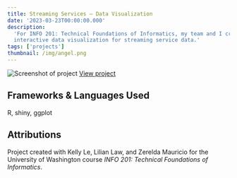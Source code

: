 ```yaml
---
title: Streaming Services — Data Visualization
date: '2023-03-23T00:00:00.000'
description:
  'For INFO 201: Technical Foundations of Informatics, my team and I created an
  interactive data visualization for streaming service data.'
tags: ['projects']
thumbnail: /img/angel.png
---
```


![Screenshot of project](/img/posts/streaming-services/1.jpeg)
[View project](https://bella-lee.shinyapps.io/info201-final-project/)

## Frameworks & Languages Used

R, shiny, ggplot

## Attributions

Project created with Kelly Le, Lilian Law, and Zerelda Mauricio for the
University of Washington course _INFO 201: Technical Foundations of
Informatics_.
